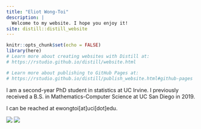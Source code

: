 ```yaml
---
title: "Eliot Wong-Toi"
description: |
  Welcome to my website. I hope you enjoy it!
site: distill::distill_website
---
```


```r
knitr::opts_chunk$set(echo = FALSE)
library(here)
# Learn more about creating websites with Distill at:
# https://rstudio.github.io/distill/website.html

# Learn more about publishing to GitHub Pages at:
# https://rstudio.github.io/distill/publish_website.html#github-pages

```

I am a second-year PhD student in statistics at UC Irvine. 
I previously received a B.S. in Mathematics-Computer Science at UC San Diego in 2019. 

I can be reached at ewongtoi[at]uci[dot]edu.


[![](`r here::here("/Octocat/Octocat.png")`) ](https://github.com/ewongtoi)
[![](`r here::here("/LinkedIn-Logos/LI-In-Bug.png")`)](https://www.linkedin.com/in/eliot-wong-toi/)



